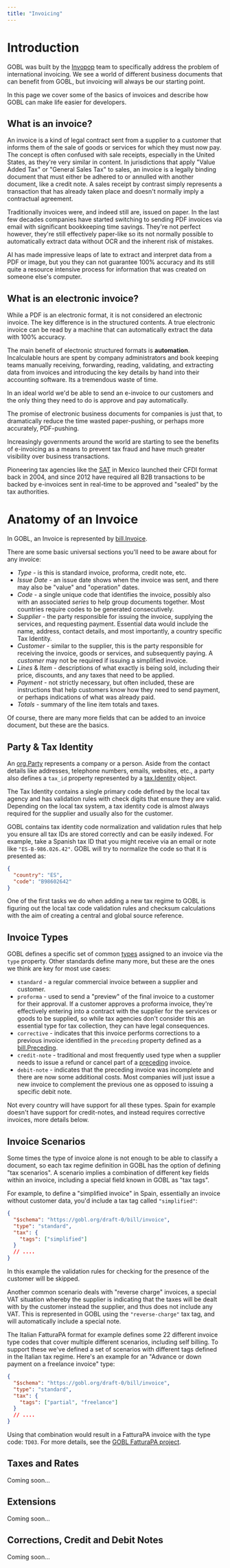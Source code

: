 ```yaml
---
title: "Invoicing"
---
```


# Introduction

GOBL was built by the [Invopop](https://invopop.com) team to specifically address the problem of international invoicing. We see a world of different business documents that can benefit from GOBL, but invoicing will always be our starting point.

In this page we cover some of the basics of invoices and describe how GOBL can make life easier for developers.

## What is an invoice?

An invoice is a kind of legal contract sent from a supplier to a customer that informs them of the sale of goods or services for which they must now pay. The concept is often confused with sale receipts, especially in the United States, as they're very similar in content. In jurisdictions that apply "Value Added Tax" or "General Sales Tax" to sales, an invoice is a legally binding document that must either be adhered to or annulled with another document, like a credit note. A sales receipt by contrast simply represents a transaction that has already taken place and doesn't normally imply a contractual agreement.

Traditionally invoices were, and indeed still are, issued on paper. In the last few decades companies have started switching to sending PDF invoices via email with significant bookkeeping time savings. They're not perfect however, they're still effectively paper-like so its not normally possible to automatically extract data without OCR and the inherent risk of mistakes.

AI has made impressive leaps of late to extract and interpret data from a PDF or image, but you they can not guarantee 100% accuracy and its still quite a resource intensive process for information that was created on someone else's computer.

## What is an electronic invoice?

While a PDF is an electronic format, it is not considered an electronic invoice. The key difference is in the structured contents. A true electronic invoice can be read by a machine that can automatically extract the data with 100% accuracy.

The main benefit of electronic structured formats is **automation**. Incalculable hours are spent by company administrators and book keeping teams manually receiving, forwarding, reading, validating, and extracting data from invoices and introducing the key details by hand into their accounting software. Its a tremendous waste of time.

In an ideal world we'd be able to send an e-invoice to our customers and the only thing they need to do is approve and pay automatically.

The promise of electronic business documents for companies is just that, to dramatically reduce the time wasted paper-pushing, or perhaps more accurately, PDF-pushing.

Increasingly governments around the world are starting to see the benefits of e-invoicing as a means to prevent tax fraud and have much greater visibility over business transactions.

Pioneering tax agencies like the [SAT](https://www.sat.gob.mx/home) in Mexico launched their CFDI format back in 2004, and since 2012 have required all B2B transactions to be backed by e-invoices sent in real-time to be approved and "sealed" by the tax authorities.

# Anatomy of an Invoice

In GOBL, an Invoice is represented by [bill.Invoice](/draft-0/bill/invoice).

There are some basic universal sections you'll need to be aware about for any invoice:

- _Type_ - is this is standard invoice, proforma, credit note, etc.
- _Issue Date_ - an issue date shows when the invoice was sent, and there may also be "value" and "operation" dates.
- _Code_ - a single unique code that identifies the invoice, possibly also with an associated _series_ to help group documents together. Most countries require codes to be generated consecutively.
- _Supplier_ - the party responsible for issuing the invoice, supplying the services, and requesting payment. Essential data would include the name, address, contact details, and most importantly, a country specific Tax Identity.
- _Customer_ - similar to the supplier, this is the party responsible for receiving the invoice, goods or services, and subsequently paying. A _customer_ may not be required if issuing a simplified invoice.
- _Lines_ & _Item_ - descriptions of what exactly is being sold, including their price, discounts, and any taxes that need to be applied.
- _Payment_ - not strictly necessary, but often included, these are instructions that help customers know how they need to send payment, or perhaps indications of what was already paid.
- _Totals_ - summary of the line item totals and taxes.

Of course, there are many more fields that can be added to an invoice document, but these are the basics.

## Party & Tax Identity

An [org.Party](/draft-0/org/party) represents a company or a person. Aside from the contact details like addresses, telephone numbers, emails, websites, etc., a party also defines a `tax_id` property represented by a [tax.Identity](/draft-0/tax/identity) object.

The Tax Identity contains a single primary code defined by the local tax agency and has validation rules with check digits that ensure they are valid. Depending on the local tax system, a tax identity code is almost always required for the supplier and usually also for the customer.

GOBL contains tax identity code normalization and validation rules that help you ensure all tax IDs are stored correctly and can be easily indexed. For example, take a Spanish tax ID that you might receive via an email or note like `"ES-B-986.026.42"`. GOBL will try to normalize the code so that it is presented as:

```json
{
  "country": "ES",
  "code": "B98602642"
}
```

One of the first tasks we do when adding a new tax regime to GOBL is figuring out the local tax code validation rules and checksum calculations with the aim of creating a central and global source reference.

## Invoice Types

GOBL defines a specific set of common [types](/draft-0/bill/invoice#type-values) assigned to an invoice via the `type` property. Other standards define many more, but these are the ones we think are key for most use cases:

- `standard` - a regular commercial invoice between a supplier and customer.
- `proforma` - used to send a "preview" of the final invoice to a customer for their approval. If a customer approves a proforma invoice, they're effectively entering into a contract with the supplier for the services or goods to be supplied, so while tax agencies don't consider this an essential type for tax collection, they can have legal consequences.
- `corrective` - indicates that this invoice performs corrections to a previous invoice identified in the `preceding` property defined as a [bill.Preceding](/draft-0/bill/preceding).
- `credit-note` - traditional and most frequently used type when a supplier needs to issue a refund or cancel part of a [preceding](/draft-0/bill/preceding) invoice.
- `debit-note` - indicates that the preceding invoice was incomplete and there are now some additional costs. Most companies will just issue a new invoice to complement the previous one as opposed to issuing a specific debit note.

Not every country will have support for all these types. Spain for example doesn't have support for credit-notes, and instead requires corrective invoices, more details below.

## Invoice Scenarios

Some times the type of invoice alone is not enough to be able to classify a document, so each tax regime definition in GOBL has the option of defining "tax scenarios". A scenario implies a combination of different key fields within an invoice, including a special field known in GOBL as "tax tags".

For example, to define a "simplified invoice" in Spain, essentially an invoice without customer data, you'd include a tax tag called `"simplified"`:

```json
{
  "$schema": "https://gobl.org/draft-0/bill/invoice",
  "type": "standard",
  "tax": {
    "tags": ["simplified"]
  }
  // ....
}
```

In this example the validation rules for checking for the presence of the customer will be skipped.

Another common scenario deals with "reverse charge" invoices, a special VAT situation whereby the supplier is indicating that the taxes will be dealt with by the customer instead the supplier, and thus does not include any VAT. This is represented in GOBL using the `"reverse-charge"` tax tag, and will automatically include a special note.

The Italian FatturaPA format for example defines some 22 different invoice type codes that cover multiple different scenarios, including self billing. To support these we've defined a set of scenarios with different tags defined in the Italian tax regime. Here's an example for an "Advance or down payment on a freelance invoice" type:

```json
{
  "$schema": "https://gobl.org/draft-0/bill/invoice",
  "type": "standard",
  "tax": {
    "tags": ["partial", "freelance"]
  }
  // ....
}
```

Using that combination would result in a FatturaPA invoice with the type code: `TD03`. For more details, see the [GOBL FatturaPA project](https://github.com/invopop/gobl.fatturapa).

## Taxes and Rates

Coming soon...

## Extensions

Coming soon...

## Corrections, Credit and Debit Notes

Coming soon...
